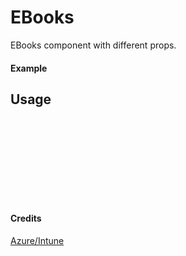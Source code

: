 
<Meta of={EBooks} title="Azure/Intune/EBooks" />

# EBooks

EBooks component with different props.

#### Example

<Canvas of={EBooks.Primary} />

## Usage

```ts
import { EBooks } from "yadl-ui";

const Example = () => {
  return (
      <EBooks />
  );
};

export default Example;
```

#### Credits
[Azure/Intune](https://learn.microsoft.com/en-us/azure/architecture/icons/)
